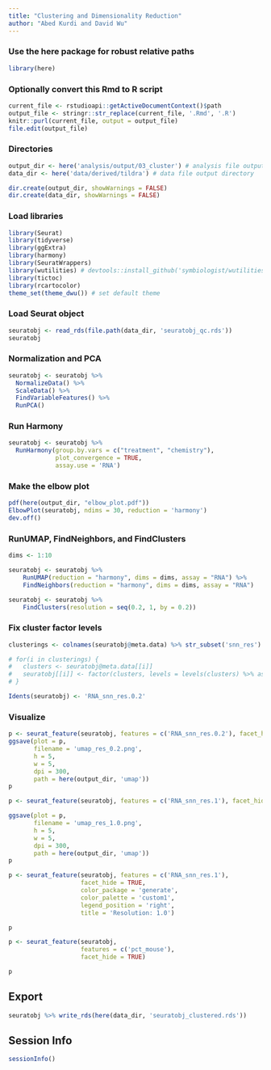 ```yaml
---
title: "Clustering and Dimensionality Reduction"
author: "Abed Kurdi and David Wu"
---
```


### Use the here package for robust relative paths
```r
library(here)
```

### Optionally convert this Rmd to R script 
```r
current_file <- rstudioapi::getActiveDocumentContext()$path
output_file <- stringr::str_replace(current_file, '.Rmd', '.R')
knitr::purl(current_file, output = output_file)
file.edit(output_file)
```

### Directories
```r
output_dir <- here('analysis/output/03_cluster') # analysis file output directory
data_dir <- here('data/derived/tildra') # data file output directory

dir.create(output_dir, showWarnings = FALSE)
dir.create(data_dir, showWarnings = FALSE)
```

### Load libraries
```r
library(Seurat) 
library(tidyverse)
library(ggExtra)
library(harmony)
library(SeuratWrappers)
library(wutilities) # devtools::install_github('symbiologist/wutilities')
library(tictoc)
library(rcartocolor)
theme_set(theme_dwu()) # set default theme
```

### Load Seurat object
```r
seuratobj <- read_rds(file.path(data_dir, 'seuratobj_qc.rds'))
seuratobj
```
### Normalization and PCA
```r
seuratobj <- seuratobj %>% 
  NormalizeData() %>%
  ScaleData() %>% 
  FindVariableFeatures() %>% 
  RunPCA() 
```

### Run Harmony
```r
seuratobj <- seuratobj %>% 
  RunHarmony(group.by.vars = c("treatment", "chemistry"), 
             plot_convergence = TRUE, 
             assay.use = 'RNA')
```

### Make the elbow plot
```r
pdf(here(output_dir, "elbow_plot.pdf"))
ElbowPlot(seuratobj, ndims = 30, reduction = 'harmony')
dev.off()
```

### RunUMAP, FindNeighbors, and FindClusters 
```r
dims <- 1:10

seuratobj <- seuratobj %>% 
    RunUMAP(reduction = "harmony", dims = dims, assay = "RNA") %>% 
    FindNeighbors(reduction = "harmony", dims = dims, assay = "RNA") 

seuratobj <- seuratobj %>% 
    FindClusters(resolution = seq(0.2, 1, by = 0.2))
```

### Fix cluster factor levels
```r
clusterings <- colnames(seuratobj@meta.data) %>% str_subset('snn_res')

# for(i in clusterings) {
#   clusters <- seuratobj@meta.data[[i]]
#   seuratobj[[i]] <- factor(clusters, levels = levels(clusters) %>% as.numeric() %>% sort())
# }

Idents(seuratobj) <- 'RNA_snn_res.0.2'
```


### Visualize
```r
p <- seurat_feature(seuratobj, features = c('RNA_snn_res.0.2'), facet_hide = TRUE, legend_position = 'none', title = 'Resolution: 0.2')
ggsave(plot = p,
       filename = 'umap_res_0.2.png',
       h = 5,
       w = 5,
       dpi = 300,
       path = here(output_dir, 'umap'))
p
```
```r
p <- seurat_feature(seuratobj, features = c('RNA_snn_res.1'), facet_hide = TRUE, color_package = 'ggplot', legend_position = 'none', title = 'Resolution: 1.0')

ggsave(plot = p,
       filename = 'umap_res_1.0.png',
       h = 5,
       w = 5,
       dpi = 300,
       path = here(output_dir, 'umap'))
p
```
```r
p <- seurat_feature(seuratobj, features = c('RNA_snn_res.1'), 
                    facet_hide = TRUE, 
                    color_package = 'generate', 
                    color_palette = 'custom1', 
                    legend_position = 'right', 
                    title = 'Resolution: 1.0')

p
```
```r
p <- seurat_feature(seuratobj, 
                    features = c('pct_mouse'), 
                    facet_hide = TRUE)

p
```

## Export
```r
seuratobj %>% write_rds(here(data_dir, 'seuratobj_clustered.rds'))
```

## Session Info
```r
sessionInfo()
```



